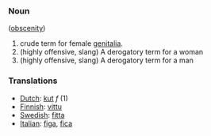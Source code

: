 ===Noun===
([[obscenity]])

# crude term for female [[genitalia]].
# (highly offensive, slang) A derogatory term for a woman  
# (highly offensive, slang) A derogatory term for a man

===Translations===
*[[Dutch]]: [[kut]] ''f'' (1)
*[[Finnish]]: [[vittu]]
*[[Swedish]]: [[fitta]]
*[[Italian]]: [[figa]], [[fica]]